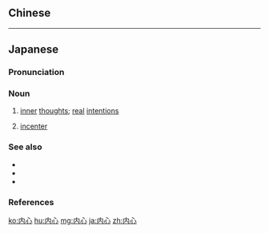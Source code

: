 {{also|內心}}
==Chinese==
{{zh-see|內心}}

----

==Japanese==
{{ja-kanjitab|ない|しん|yomi=o}}

===Pronunciation===
{{ja-pron|ないしん|y=go|acc=0|acc_ref=NHK}}

===Noun===
{{ja-noun|ないしん|kyu=內心}}

# [[inner]] [[thought]]s; [[real]] [[intention]]s
# {{lb|ja|geometry|sort=ないしん}} [[incenter]]

===See also===
* {{ja-r|内%接%円|ない%せつ%えん}}
* {{ja-r|外%心|がい%しん}}
* {{ja-r|傍%心|ぼう%しん}}

===References===
<references/>

[[ko:内心]]
[[hu:内心]]
[[mg:内心]]
[[ja:内心]]
[[zh:内心]]